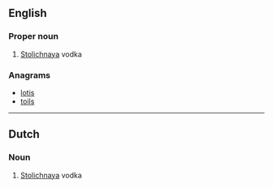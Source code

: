 ==English==

===Proper noun===
{{en-proper noun}}

# {{context|slang|lang=en}} [[w:Stolichnaya|Stolichnaya]] vodka

===Anagrams===
* [[lotis#English|lotis]]
* [[toils#English|toils]]

----

==Dutch==

===Noun===
{{nl-noun||Stoli's|Stolietje}}

# {{context|slang|lang=nl}} [[Stolichnaya]] vodka